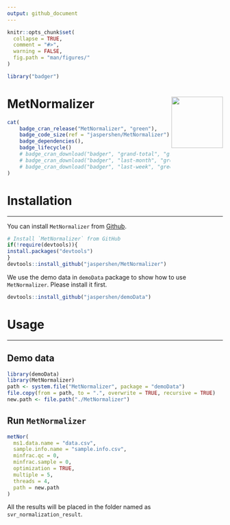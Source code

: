 ```yaml
---
output: github_document
---
```


<!-- README.md is generated from README.Rmd. Please edit that file -->

```r
knitr::opts_chunk$set(
  collapse = TRUE,
  comment = "#>",
  warning = FALSE,
  fig.path = "man/figures/"
)
```

```r
library("badger")
```

# MetNormalizer <img src="man/figures/logo.png" align="right" alt="" width="120" />

```r
cat(
	badge_cran_release("MetNormalizer", "green"),
	badge_code_size(ref = "jaspershen/MetNormalizer"),
	badge_dependencies(),
	badge_lifecycle()
	# badge_cran_download("badger", "grand-total", "green"),
	# badge_cran_download("badger", "last-month", "green"),
	# badge_cran_download("badger", "last-week", "green")
)
```

# Installation

---

You can install `MetNormalizer` from [Github](https://github.com/jaspershen/MetNormalizer).

```r
# Install `MetNormalizer` from GitHub
if(!require(devtools)){
install.packages("devtools")
}
devtools::install_github("jaspershen/MetNormalizer")
```

We use the demo data in `demoData` package to show how to use `MetNormalizer`. Please install it first.

```r
devtools::install_github("jaspershen/demoData")
```

# Usage

---

## Demo data

```r
library(demoData)
library(MetNormalizer)
path <- system.file("MetNormalizer", package = "demoData")
file.copy(from = path, to = ".", overwrite = TRUE, recursive = TRUE)
new.path <- file.path("./MetNormalizer")
```

## Run `MetNormalizer`

```r
metNor(
  ms1.data.name = "data.csv",
  sample.info.name = "sample.info.csv",
  minfrac.qc = 0,
  minfrac.sample = 0,
  optimization = TRUE,
  multiple = 5,
  threads = 4,
  path = new.path
)
```

All the results will be placed in the folder named as `svr_normalization_result`.